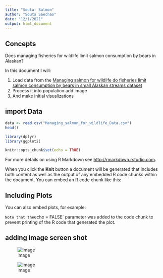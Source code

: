 ```yaml
---
title: "Souta- Salmon"
author: "Souta Saechao"
date: "12/1/2021"
output: html_document
---
```


## Concepts

Does managing fisheries for wildlife limit salmon consumption by bears in Alaskan?

In this document I will:

1. Load data from the [Managing salmon for wildlife do fisheries limit salmon consumption by bears in small Alaskan streams dataset](https://figshare.com/articles/dataset/Managing_salmon_for_wildlife_do_fisheries_limit_salmon_consumption_by_bears_in_small_Alaskan_streams_/10315925)
2. Process it into population add image 
3. And make initial visualizations


## import Data

```r
data <- read.csv("Managing_salmon_for_wildlife_Data.csv")
head()
```

```r
library(dplyr)
library(ggplot2)
```

```r
knitr::opts_chunk$set(echo = TRUE)
```


For more details on using R Markdown see <http://rmarkdown.rstudio.com>.

When you click the **Knit** button a document will be generated that includes both content as well as the output of any embedded R code chunks within the document. You can embed an R code chunk like this:


## Including Plots

You can also embed plots, for example:

`
Note that the `echo = FALSE` parameter was added to the code chunk to prevent printing of the R code that generated the plot.


## adding image screen shot

![image](https://www.alaskatourjobs.com/wp-content/uploads/2017/06/Copper_River_Salmon_Facts.jpg)

![image](https://d3i6fh83elv35t.cloudfront.net/static/2018/11/fat-bears_GettyImages-966223700-1024x683.jpg)

